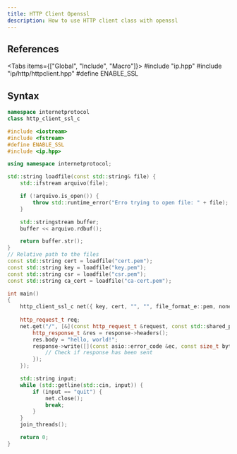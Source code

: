 ```yaml
---
title: HTTP Client Openssl
description: How to use HTTP client class with openssl
---
```



## References

<Tabs items={["Global", "Include", "Macro"]}>
    <Tab value="Global">#include "ip.hpp"</Tab>
    <Tab value="Include">#include "ip/http/httpclient.hpp"</Tab>
    <Tab value="Macro">#define ENABLE_SSL</Tab>
</Tabs>

## Syntax

```cpp
namespace internetprotocol
class http_client_ssl_c
```

```cpp
#include <iostream>
#include <fstream>
#define ENABLE_SSL
#include <ip.hpp>

using namespace internetprotocol;

std::string loadfile(const std::string& file) {
    std::ifstream arquivo(file);

    if (!arquivo.is_open()) {
        throw std::runtime_error("Erro trying to open file: " + file);
    }

    std::stringstream buffer;
    buffer << arquivo.rdbuf();

    return buffer.str();
}
// Relative path to the files
const std::string cert = loadfile("cert.pem");
const std::string key = loadfile("key.pem");
const std::string csr = loadfile("csr.pem");
const std::string ca_cert = loadfile("ca-cert.pem");

int main()
{
    http_client_ssl_c net({ key, cert, "", "", file_format_e::pem, none, "" });
    
    http_request_t req;
    net.get("/", [&](const http_request_t &request, const std::shared_ptr<http_remote_c> &response) {
        http_response_t &res = response->headers();
        res.body = "hello, world!";
        response->write([](const asio::error_code &ec, const size_t bytes_sent) {
            // Check if response has been sent
        });
    });

    std::string input;
    while (std::getline(std::cin, input)) {
        if (input == "quit") {
            net.close();
            break;
        }
    }
    join_threads();

    return 0;
}
```

